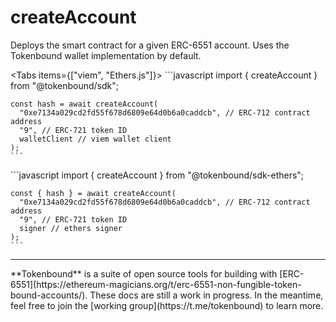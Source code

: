 
# createAccount

Deploys the smart contract for a given ERC-6551 account. Uses the Tokenbound wallet implementation by default.

<Tabs items={["viem", "Ethers.js"]}>
  <Tab>
    ```javascript
    import { createAccount } from "@tokenbound/sdk";

    const hash = await createAccount(
      "0xe7134a029cd2fd55f678d6809e64d0b6a0caddcb", // ERC-712 contract address
      "9", // ERC-721 token ID
      walletClient // viem wallet client
    );
    ```

  </Tab>
  <Tab>
    ```javascript
    import { createAccount } from "@tokenbound/sdk-ethers";

    const { hash } = await createAccount(
      "0xe7134a029cd2fd55f678d6809e64d0b6a0caddcb", // ERC-712 contract address
      "9", // ERC-721 token ID
      signer // ethers signer
    );
    ```

  </Tab>
</Tabs>

---

<Callout emoji="✍🏽">
  **Tokenbound** is a suite of open source tools for building with
  [ERC-6551](https://ethereum-magicians.org/t/erc-6551-non-fungible-token-bound-accounts/).
  These docs are still a work in progress. In the meantime, feel free to join
  the [working group](https://t.me/tokenbound) to learn more.
</Callout>
